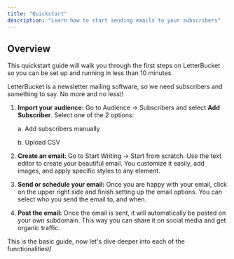 ```yaml
---
title: "Quickstart"
description: "Learn how to start sending emails to your subscribers"
---
```


## Overview

This quickstart guide will walk you through the first steps on LetterBucket so you can be set up and running in less than 10 minutes.

LetterBucket is a newsletter mailing software, so we need subscribers and something to say. No more and no less\\!

1. **Import your audience:** Go to Audience -\> Subscribers and select **Add Subscriber**. Select one of the 2 options:

   a. Add subscribers manually

   b. Upload CSV
2. **Create an email:** Go to Start Writing -\> Start from scratch. Use the text editor to create your beautiful email. You customize it easily, add images, and apply specific styles to any element.
3. **Send or schedule your email:** Once you are happy with your email, click on the upper right side and finish setting up the email options. You can select who you send the email to, and when.
4. **Post the email:** Once the email is sent, it will automatically be posted on your own subdomain. This way you can share it on social media and get organic traffic.

This is the basic guide, now let's dive deeper into each of the functionalities\\!